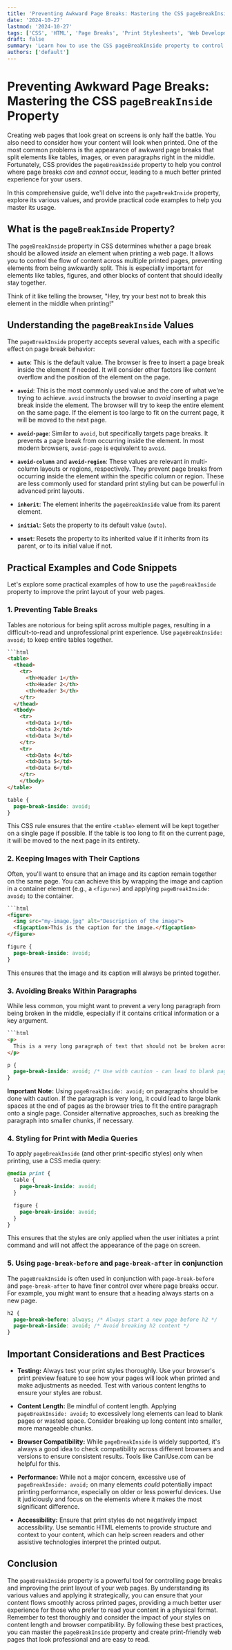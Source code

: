 ```yaml
---
title: 'Preventing Awkward Page Breaks: Mastering the CSS pageBreakInside Property'
date: '2024-10-27'
lastmod: '2024-10-27'
tags: ['CSS', 'HTML', 'Page Breaks', 'Print Stylesheets', 'Web Development', 'Print Optimization', 'Responsive Design']
draft: false
summary: 'Learn how to use the CSS pageBreakInside property to control where page breaks occur when printing web pages, ensuring content flows smoothly and avoiding awkward splits within elements like tables, images, and paragraphs. Improve the user experience for print media.'
authors: ['default']
---
```


# Preventing Awkward Page Breaks: Mastering the CSS `pageBreakInside` Property

Creating web pages that look great on screens is only half the battle. You also need to consider how your content will look when printed.  One of the most common problems is the appearance of awkward page breaks that split elements like tables, images, or even paragraphs right in the middle.  Fortunately, CSS provides the `pageBreakInside` property to help you control where page breaks *can* and *cannot* occur, leading to a much better printed experience for your users.

In this comprehensive guide, we'll delve into the `pageBreakInside` property, explore its various values, and provide practical code examples to help you master its usage.

## What is the `pageBreakInside` Property?

The `pageBreakInside` property in CSS determines whether a page break should be allowed *inside* an element when printing a web page. It allows you to control the flow of content across multiple printed pages, preventing elements from being awkwardly split.  This is especially important for elements like tables, figures, and other blocks of content that should ideally stay together.

Think of it like telling the browser, "Hey, try your best not to break this element in the middle when printing!"

## Understanding the `pageBreakInside` Values

The `pageBreakInside` property accepts several values, each with a specific effect on page break behavior:

*   **`auto`**: This is the default value. The browser is free to insert a page break inside the element if needed. It will consider other factors like content overflow and the position of the element on the page.

*   **`avoid`**: This is the most commonly used value and the core of what we're trying to achieve. `avoid` instructs the browser to *avoid* inserting a page break inside the element. The browser will try to keep the entire element on the same page. If the element is too large to fit on the current page, it will be moved to the next page.

*   **`avoid-page`**:  Similar to `avoid`, but specifically targets page breaks.  It prevents a page break from occurring inside the element.  In most modern browsers, `avoid-page` is equivalent to `avoid`.

*   **`avoid-column`** and **`avoid-region`**:  These values are relevant in multi-column layouts or regions, respectively. They prevent page breaks from occurring inside the element within the specific column or region. These are less commonly used for standard print styling but can be powerful in advanced print layouts.

*   **`inherit`**: The element inherits the `pageBreakInside` value from its parent element.

*   **`initial`**: Sets the property to its default value (`auto`).

*   **`unset`**:  Resets the property to its inherited value if it inherits from its parent, or to its initial value if not.

## Practical Examples and Code Snippets

Let's explore some practical examples of how to use the `pageBreakInside` property to improve the print layout of your web pages.

### 1. Preventing Table Breaks

Tables are notorious for being split across multiple pages, resulting in a difficult-to-read and unprofessional print experience. Use `pageBreakInside: avoid;` to keep entire tables together.

```html
```html
<table>
  <thead>
    <tr>
      <th>Header 1</th>
      <th>Header 2</th>
      <th>Header 3</th>
    </tr>
  </thead>
  <tbody>
    <tr>
      <td>Data 1</td>
      <td>Data 2</td>
      <td>Data 3</td>
    </tr>
    <tr>
      <td>Data 4</td>
      <td>Data 5</td>
      <td>Data 6</td>
    </tr>
    </tbody>
</table>

```

```css
table {
  page-break-inside: avoid;
}
```

This CSS rule ensures that the entire `<table>` element will be kept together on a single page if possible.  If the table is too long to fit on the current page, it will be moved to the next page in its entirety.

### 2. Keeping Images with Their Captions

Often, you'll want to ensure that an image and its caption remain together on the same page.  You can achieve this by wrapping the image and caption in a container element (e.g., a `<figure>`) and applying `pageBreakInside: avoid;` to the container.

```html
```html
<figure>
  <img src="my-image.jpg" alt="Description of the image">
  <figcaption>This is the caption for the image.</figcaption>
</figure>

```

```css
figure {
  page-break-inside: avoid;
}
```

This ensures that the image and its caption will always be printed together.

### 3. Avoiding Breaks Within Paragraphs

While less common, you might want to prevent a very long paragraph from being broken in the middle, especially if it contains critical information or a key argument.

```html
```html
<p>
  This is a very long paragraph of text that should not be broken across multiple pages.  It contains important information that is best understood when read as a whole. Splitting this paragraph in the middle would disrupt the flow of the argument and make it harder for the reader to grasp the main point. Therefore, we want to ensure that this paragraph remains intact on a single page during printing.
</p>

```

```css
p {
  page-break-inside: avoid; /* Use with caution - can lead to blank pages */
}
```

**Important Note:** Using `pageBreakInside: avoid;` on paragraphs should be done with caution.  If the paragraph is very long, it could lead to large blank spaces at the end of pages as the browser tries to fit the entire paragraph onto a single page.  Consider alternative approaches, such as breaking the paragraph into smaller chunks, if necessary.

### 4. Styling for Print with Media Queries

To apply `pageBreakInside` (and other print-specific styles) only when printing, use a CSS media query:

```css
@media print {
  table {
    page-break-inside: avoid;
  }

  figure {
    page-break-inside: avoid;
  }
}
```

This ensures that the styles are only applied when the user initiates a print command and will not affect the appearance of the page on screen.

### 5. Using `page-break-before` and `page-break-after` in conjunction

The `pageBreakInside` is often used in conjunction with `page-break-before` and `page-break-after` to have finer control over where page breaks occur. For example, you might want to ensure that a heading always starts on a new page.

```css
h2 {
  page-break-before: always; /* Always start a new page before h2 */
  page-break-inside: avoid; /* Avoid breaking h2 content */
}
```

## Important Considerations and Best Practices

*   **Testing:**  Always test your print styles thoroughly.  Use your browser's print preview feature to see how your pages will look when printed and make adjustments as needed.  Test with various content lengths to ensure your styles are robust.

*   **Content Length:**  Be mindful of content length.  Applying `pageBreakInside: avoid;` to excessively long elements can lead to blank pages or wasted space.  Consider breaking up long content into smaller, more manageable chunks.

*   **Browser Compatibility:**  While `pageBreakInside` is widely supported, it's always a good idea to check compatibility across different browsers and versions to ensure consistent results.  Tools like CanIUse.com can be helpful for this.

*   **Performance:**  While not a major concern, excessive use of `pageBreakInside: avoid;` on many elements *could* potentially impact printing performance, especially on older or less powerful devices.  Use it judiciously and focus on the elements where it makes the most significant difference.

*   **Accessibility:** Ensure that print styles do not negatively impact accessibility. Use semantic HTML elements to provide structure and context to your content, which can help screen readers and other assistive technologies interpret the printed output.

## Conclusion

The `pageBreakInside` property is a powerful tool for controlling page breaks and improving the print layout of your web pages. By understanding its various values and applying it strategically, you can ensure that your content flows smoothly across printed pages, providing a much better user experience for those who prefer to read your content in a physical format. Remember to test thoroughly and consider the impact of your styles on content length and browser compatibility.  By following these best practices, you can master the `pageBreakInside` property and create print-friendly web pages that look professional and are easy to read.